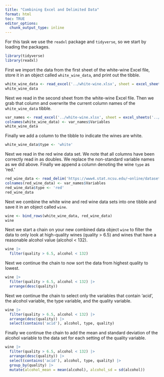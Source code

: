 ```yaml
---
title: "Combining Excel and Delimited Data"
format: html
toc: TRUE
editor_options: 
  chunk_output_type: inline
---
```


For this task we use the `readxl` package and `tidyverse`, so we start by loading the packages.

```r
library(tidyverse)
library(readxl)
```

First we import the data from the first sheet of the white-wine Excel file, store it in an object called `white_wine_data`, and print out the tibble.

```r
white_wine_data <- read_excel('../white-wine.xlsx', sheet = excel_sheets('../white-wine.xlsx')[1])
white_wine_data
```

Next we read in the second sheet from the white-wine Excel file. Then we grab that column and overwrite the current column names of the `white_wine_data` tibble.

```r
var_names <- read_excel('../white-wine.xlsx', sheet = excel_sheets('../white-wine.xlsx')[2])
colnames(white_wine_data) <- var_names$Variables
white_wine_data
```

Finally we add a column to the tibble to indicate the wines are white.

```r
white_wine_data$type <- 'white'
```

Next we read in the red wine data set. We note that all columns have been correctly read in as doubles. We replace the non-standard variable names as we did above. Finally we append a column denoting the wine `type` as 'red.'

```r
red_wine_data <- read_delim('https://www4.stat.ncsu.edu/~online/datasets/red-wine.csv', delim  = ';')
colnames(red_wine_data) <- var_names$Variables
red_wine_data$type <- 'red'
red_wine_data
```

Next we combine the white wine and red wine data sets into one tibble and save it in an object called `wine`.

```r
wine <- bind_rows(white_wine_data, red_wine_data)
wine
```

Next we start a chain on your new combined data object `wine` to filter the data to only look at high-quality wines (quality > 6.5) and wines that have a reasonable alcohol value (alcohol < 132).

```r
wine |>
  filter(quality > 6.5, alcohol < 132)
```

Next we continue the chain to now sort the data from highest quality to lowest.

```r
wine |>
  filter(quality > 6.5, alcohol < 132) |>
  arrange(desc(quality))
```

Next we continue the chain to select only the variables that contain 'acid', the alcohol variable, the type variable, and the quality variable.

```r
wine |>
  filter(quality > 6.5, alcohol < 132) |>
  arrange(desc(quality)) |>
  select(contains('acid'), alcohol, type, quality)
```

Finally we continue the chain to add the mean and standard deviation of the alcohol variable to the data set for each setting of the quality variable.

```r
wine |>
  filter(quality > 6.5, alcohol < 132) |>
  arrange(desc(quality)) |>
  select(contains('acid'), alcohol, type, quality) |>
  group_by(quality) |>
  mutate(alcohol_mean = mean(alcohol), alcohol_sd = sd(alcohol))
      
```

